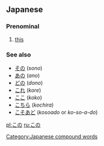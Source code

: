 ==Japanese==                             
===Prenominal===
{{ja-pos|h|prefix|rom=kono}}

# [[this]]

===See also===
*[[その]] (''sono'')
*[[あの]] (''ano'')
*[[どの]] (''dono'')
*[[これ]] (''kore'')
*[[ここ]] (''koko'')
*[[こちら]] (''kochira'')
*[[こそあど]] (''kosoado'' or ''ko-so-a-do'')
<!-- only ko- and -no forms of ko-so-a-do words should be here -->

[[Category:Japanese compound words]]
[[pl:この]]
[[ru:この]]